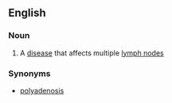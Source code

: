 ==English==

===Noun===
{{en-noun|polyadenopathies}}

#{{medicine}} A [[disease]] that affects multiple [[lymph node]]s

===Synonyms===
*[[polyadenosis]]